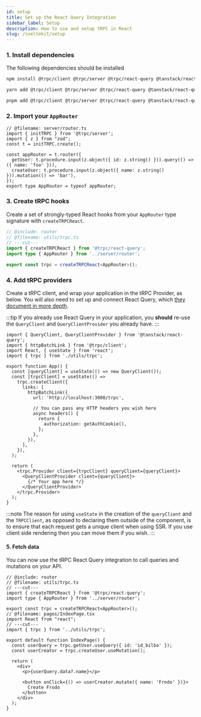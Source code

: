 ```yaml
---
id: setup
title: Set up the React Query Integration
sidebar_label: Setup
description: How to use and setup tRPC in React
slug: /sveltekit/setup
---
```



### 1. Install dependencies

The following dependencies should be installed

<Tabs>
  <TabItem value="npm" label="npm" default>

```bash
npm install @trpc/client @trpc/server @trpc/react-query @tanstack/react-query
```

  </TabItem>

  <TabItem value="yarn" label="yarn">

```bash
yarn add @trpc/client @trpc/server @trpc/react-query @tanstack/react-query
```

  </TabItem>

  <TabItem value="pnpm" label="pnpm">

```bash
pnpm add @trpc/client @trpc/server @trpc/react-query @tanstack/react-query
```

  </TabItem>
</Tabs>

### 2. Import your `AppRouter`

```include router
// @filename: server/router.ts
import { initTRPC } from '@trpc/server';
import { z } from "zod";
const t = initTRPC.create();

const appRouter = t.router({
  getUser: t.procedure.input(z.object({ id: z.string() })).query(() => ({ name: 'foo' })),
  createUser: t.procedure.input(z.object({ name: z.string() })).mutation(() => 'bar'),
});
export type AppRouter = typeof appRouter;
```

### 3. Create tRPC hooks

Create a set of strongly-typed React hooks from your `AppRouter` type signature with `createTRPCReact`.

```ts title='utils/trpc.ts'
// @include: router
// @filename: utils/trpc.ts
// ---cut---
import { createTRPCReact } from '@trpc/react-query';
import type { AppRouter } from '../server/router';

export const trpc = createTRPCReact<AppRouter>();
```

### 4. Add tRPC providers

Create a tRPC client, and wrap your application in the tRPC Provider, as below. You will also need to set up and connect React Query, which [they document in more depth](https://tanstack.com/query/latest/docs/react/quick-start).

:::tip
If you already use React Query in your application, you **should** re-use the `QueryClient` and `QueryClientProvider` you already have.
:::

```tsx title='App.tsx'
import { QueryClient, QueryClientProvider } from '@tanstack/react-query';
import { httpBatchLink } from '@trpc/client';
import React, { useState } from 'react';
import { trpc } from './utils/trpc';

export function App() {
  const [queryClient] = useState(() => new QueryClient());
  const [trpcClient] = useState(() =>
    trpc.createClient({
      links: [
        httpBatchLink({
          url: 'http://localhost:3000/trpc',

          // You can pass any HTTP headers you wish here
          async headers() {
            return {
              authorization: getAuthCookie(),
            };
          },
        }),
      ],
    }),
  );

  return (
    <trpc.Provider client={trpcClient} queryClient={queryClient}>
      <QueryClientProvider client={queryClient}>
        {/* Your app here */}
      </QueryClientProvider>
    </trpc.Provider>
  );
}
```

:::note
The reason for using `useState` in the creation of the `queryClient` and the `TRPCClient`, as opposed to declaring them outside of the component, is to ensure that each request gets a unique client when using SSR. If you use client side rendering then you can move them if you wish.
:::

#### 5. Fetch data

You can now use the tRPC React Query integration to call queries and mutations on your API.

```tsx title='pages/IndexPage.tsx'
// @include: router
// @filename: utils/trpc.ts
// ---cut---
import { createTRPCReact } from '@trpc/react-query';
import type { AppRouter } from '../server/router';

export const trpc = createTRPCReact<AppRouter>();
// @filename: pages/IndexPage.tsx
import React from "react";
// ---cut---
import { trpc } from '../utils/trpc';

export default function IndexPage() {
  const userQuery = trpc.getUser.useQuery({ id: 'id_bilbo' });
  const userCreator = trpc.createUser.useMutation();

  return (
    <div>
      <p>{userQuery.data?.name}</p>

      <button onClick={() => userCreator.mutate({ name: 'Frodo' })}>
        Create Frodo
      </button>
    </div>
  );
}
```
